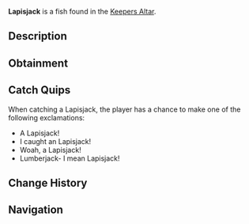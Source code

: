 {{FishInfobox
|image          = Lapisjack.png
|rarity         = Rare
|sea            = First Sea
|location       = [[Keepers Altar]]
|sublocation    = 
|sources        = Fishing Rod
|radar_location = 
|xp             = 80
|weather        = Clear, Rain
|time           = Day
|season         = Spring
|bait           = Minnow
|base_weight    = 40
|base_value     = 115
|weight_range   = 20
|base_chance    = 55
|base_resil     = 20
}}
'''Lapisjack''' is a {{Rarity|Rare}} fish found in the [[Keepers Altar]].

== Description ==
{{Description|The Lapisjack is a strong, fast-swimming fish known for their vigorous fights and robust body. Mostly active in spring, and only found in Keepers Altar. They are capable of sustaining their conscious when the Altar is active.|Bestiary Entry}}

== Obtainment ==
{{Description|Found in Keepers Altar.|Bestiary Hint}}
{{Fish Availability|
Keepers Altar
|top_rods      = 
Free Spirit Rod\272568.86\34382.67;
Trident Rod\253239.7\27843.11;
Leviathan's Fang Rod\241454.88\38037.16;
Azure Of Lagoon\231085.01\36551.1;
No-Life Rod\219192.51\37433.92;
Adventurer's Rod\186894.72\46747.23;
Magnet Rod\97031.17\22562.97;
Fischer's Rod\116577.49\23015.11;
Nocturnal Rod\130459.65\92814.7;
Depthseeker Rod\193863.68\28248.39;
Verdant Shear Rod\184920.45\30824.94;
Avalanche Rod\180696.4\25206.7;
Blazebringer Rod\177748.25\32760.01;
Seraphic Rod\176964.94\36390.48;
Ethereal Prism Rod\175818.74\36154.78;
Challenger's Rod\175031.33\35992.86;
Astralhook Rod\174883.73\0;
Zeus Rod\171333.49\30690.91;
Rod Of The Forgotten Fang\160920.31\33091.12;
Volcanic Rod\160511.76\23292.5;
Rod Of The Depths\145278.57\29874.6;
Rod Of The Exalted One\136865.21\28144.51;
Steady Rod\84150.46\11108.28
|recommended   = Trident Rod
}}

== Catch Quips ==
When catching a Lapisjack, the player has a chance to make one of the following exclamations:
* A Lapisjack!
* I caught an Lapisjack!
* Woah, a Lapisjack!
* Lumberjack- I mean Lapisjack!

== Change History ==
{{Change History|{{subst:Current Version}}}}

== Navigation ==
{{Fish Navbox|Keepers Altar}}